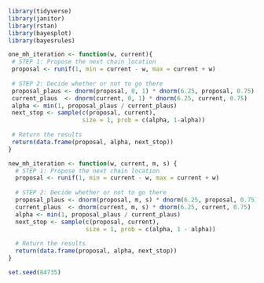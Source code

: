 ```r
library(tidyverse)
library(janitor)
library(rstan)
library(bayesplot)
library(bayesrules)
```

```r
one_mh_iteration <- function(w, current){
 # STEP 1: Propose the next chain location
 proposal <- runif(1, min = current - w, max = current + w)
  
 # STEP 2: Decide whether or not to go there
 proposal_plaus <- dnorm(proposal, 0, 1) * dnorm(6.25, proposal, 0.75)
 current_plaus  <- dnorm(current, 0, 1) * dnorm(6.25, current, 0.75)
 alpha <- min(1, proposal_plaus / current_plaus)
 next_stop <- sample(c(proposal, current), 
                     size = 1, prob = c(alpha, 1-alpha))
  
 # Return the results
 return(data.frame(proposal, alpha, next_stop))
}
```

```r
new_mh_iteration <- function(w, current, m, s) {
  # STEP 1: Propose the next chain location
  proposal <- runif(1, min = current - w, max = current + w)
  
  # STEP 2: Decide whether or not to go there
  proposal_plaus <- dnorm(proposal, m, s) * dnorm(6.25, proposal, 0.75)
  current_plaus  <- dnorm(current, m, s) * dnorm(6.25, current, 0.75)
  alpha <- min(1, proposal_plaus / current_plaus)
  next_stop <- sample(c(proposal, current), 
                      size = 1, prob = c(alpha, 1 - alpha))
  
  # Return the results
  return(data.frame(proposal, alpha, next_stop))
}

set.seed(84735)
```
